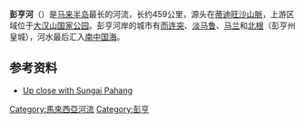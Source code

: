 '''彭亨河'''（{{lang-ms|Sungai Pahang}}）是[[马来半岛|马来半岛]]最长的河流，长约459公里，源头在[[蒂迪旺沙山脈|蒂迪旺沙山脈]]，上游区域位于[[大汉山国家公园|大汉山国家公园]]。彭亨河岸的城市有[[而连突|而连突]]、[[淡马鲁|淡马鲁]]、[[马兰|马兰]]和[[北根|北根]]（彭亨州皇城），河水最后汇入[[南中国海|南中国海]]。

== 参考资料 ==
* [https://web.archive.org/web/20110521043832/http://thestar.com.my/news/story.asp?file=%2F2006%2F5%2F11%2Fsouthneast%2F14165624&sec=southneast%2F Up close with Sungai Pahang]

{{coord|3|32|N|103|28|E|display=title|region:MY_type:river_source:GNS-enwiki}}
{{马来西亚小作品}}
[[Category:馬來西亞河流|Category:馬來西亞河流]]
[[Category:彭亨|Category:彭亨]]